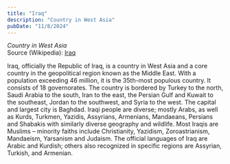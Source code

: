 ```yaml
---
title: "Iraq"
description: "Country in West Asia"
pubDate: "11/8/2024"
---
```


*Country in West Asia*  
Source (Wikipedia): [Iraq][1]

Iraq, officially the Republic of Iraq, is a country in West Asia and a core country in the geopolitical region known as the Middle East. With a population exceeding 46 million, it is the 35th-most populous country. It consists of 18 governorates. The country is bordered by Turkey to the north, Saudi Arabia to the south, Iran to the east, the Persian Gulf and Kuwait to the southeast, Jordan to the southwest, and Syria to the west. The capital and largest city is Baghdad. Iraqi people are diverse; mostly Arabs, as well as Kurds, Turkmen, Yazidis, Assyrians, Armenians, Mandaeans, Persians and Shabakis with similarly diverse geography and wildlife. Most Iraqis are Muslims – minority faiths include Christianity, Yazidism, Zoroastrianism, Mandaeism, Yarsanism and Judaism. The official languages of Iraq are Arabic and Kurdish; others also recognized in specific regions are Assyrian, Turkish, and Armenian.

[1]: https://en.wikipedia.org/wiki/Iraq
